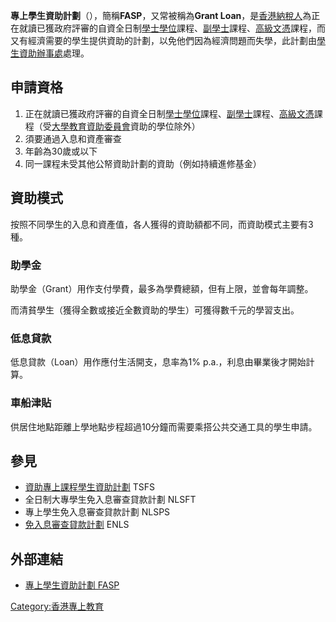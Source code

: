 {{香港教育}}
{{distinguish|資助專上課程學生資助計劃}}

'''專上學生資助計劃'''（{{lang-en|'''Financial Assistance Scheme for Post-secondary Students'''}}），簡稱'''FASP'''，又常被稱為'''Grant Loan'''，是[[香港納稅人|香港納稅人]]為正在就讀已獲政府評審的自資全日制[[學士學位|學士學位]]課程、[[副學士|副學士]]課程、[[高級文憑|高級文憑]]課程，而又有經濟需要的學生提供資助的計劃，以免他們因為經濟問題而失學，此計劃由[[學生資助辦事處|學生資助辦事處]]處理。

==申請資格==
#正在就讀已獲政府評審的自資全日制[[學士學位|學士學位]]課程、[[副學士|副學士]]課程、[[高級文憑|高級文憑]]課程（受[[大學教育資助委員會|大學教育資助委員會]]資助的學位除外）
#須要通過入息和資產審查
#年齡為30歲或以下
#同一課程未受其他公帑資助計劃的資助（例如持續進修基金）

==資助模式==
按照不同學生的入息和資產值，各人獲得的資助額都不同，而資助模式主要有3種。
===助學金===
助學金（Grant）用作支付學費，最多為學費總額，但有上限，並會每年調整。

而清貧學生（獲得全數或接近全數資助的學生）可獲得數千元的學習支出。

===低息貸款===
低息貸款（Loan）用作應付生活開支，息率為1% p.a.，利息由畢業後才開始計算。

===車船津貼===

供居住地點距離上學地點步程超過10分鐘而需要乘搭公共交通工具的學生申請。

==參見==
* [[資助專上課程學生資助計劃|資助專上課程學生資助計劃]] TSFS
* 全日制大專學生免入息審查貸款計劃 NLSFT
* 專上學生免入息審查貸款計劃 NLSPS
* [[免入息審查貸款計劃|免入息審查貸款計劃]] ENLS

== 外部連結 ==
* [https://www.wfsfaa.gov.hk/sfo/tc/postsecondary/fasp/overview.htm 專上學生資助計劃 FASP] {{Wayback|url=https://www.wfsfaa.gov.hk/sfo/tc/postsecondary/fasp/overview.htm |date=20191107055323 }}

[[Category:香港專上教育|Category:香港專上教育]]

{{HK-edu-stub}}